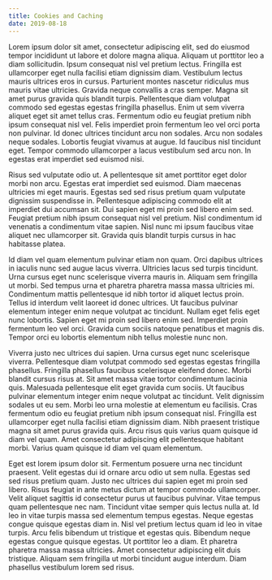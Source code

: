 ```yaml
---
title: Cookies and Caching
date: 2019-08-18
---
```


Lorem ipsum dolor sit amet, consectetur adipiscing elit, sed do eiusmod tempor incididunt ut labore et dolore magna aliqua. Aliquam ut porttitor leo a diam sollicitudin. Ipsum consequat nisl vel pretium lectus. Fringilla est ullamcorper eget nulla facilisi etiam dignissim diam. Vestibulum lectus mauris ultrices eros in cursus. Parturient montes nascetur ridiculus mus mauris vitae ultricies. Gravida neque convallis a cras semper. Magna sit amet purus gravida quis blandit turpis. Pellentesque diam volutpat commodo sed egestas egestas fringilla phasellus. Enim ut sem viverra aliquet eget sit amet tellus cras. Fermentum odio eu feugiat pretium nibh ipsum consequat nisl vel. Felis imperdiet proin fermentum leo vel orci porta non pulvinar. Id donec ultrices tincidunt arcu non sodales. Arcu non sodales neque sodales. Lobortis feugiat vivamus at augue. Id faucibus nisl tincidunt eget. Tempor commodo ullamcorper a lacus vestibulum sed arcu non. In egestas erat imperdiet sed euismod nisi.

Risus sed vulputate odio ut. A pellentesque sit amet porttitor eget dolor morbi non arcu. Egestas erat imperdiet sed euismod. Diam maecenas ultricies mi eget mauris. Egestas sed sed risus pretium quam vulputate dignissim suspendisse in. Pellentesque adipiscing commodo elit at imperdiet dui accumsan sit. Dui sapien eget mi proin sed libero enim sed. Feugiat pretium nibh ipsum consequat nisl vel pretium. Nisl condimentum id venenatis a condimentum vitae sapien. Nisl nunc mi ipsum faucibus vitae aliquet nec ullamcorper sit. Gravida quis blandit turpis cursus in hac habitasse platea.

Id diam vel quam elementum pulvinar etiam non quam. Orci dapibus ultrices in iaculis nunc sed augue lacus viverra. Ultricies lacus sed turpis tincidunt. Urna cursus eget nunc scelerisque viverra mauris in. Aliquam sem fringilla ut morbi. Sed tempus urna et pharetra pharetra massa massa ultricies mi. Condimentum mattis pellentesque id nibh tortor id aliquet lectus proin. Tellus id interdum velit laoreet id donec ultrices. Ut faucibus pulvinar elementum integer enim neque volutpat ac tincidunt. Nullam eget felis eget nunc lobortis. Sapien eget mi proin sed libero enim sed. Imperdiet proin fermentum leo vel orci. Gravida cum sociis natoque penatibus et magnis dis. Tempor orci eu lobortis elementum nibh tellus molestie nunc non.

Viverra justo nec ultrices dui sapien. Urna cursus eget nunc scelerisque viverra. Pellentesque diam volutpat commodo sed egestas egestas fringilla phasellus. Fringilla phasellus faucibus scelerisque eleifend donec. Morbi blandit cursus risus at. Sit amet massa vitae tortor condimentum lacinia quis. Malesuada pellentesque elit eget gravida cum sociis. Ut faucibus pulvinar elementum integer enim neque volutpat ac tincidunt. Velit dignissim sodales ut eu sem. Morbi leo urna molestie at elementum eu facilisis. Cras fermentum odio eu feugiat pretium nibh ipsum consequat nisl. Fringilla est ullamcorper eget nulla facilisi etiam dignissim diam. Nibh praesent tristique magna sit amet purus gravida quis. Arcu risus quis varius quam quisque id diam vel quam. Amet consectetur adipiscing elit pellentesque habitant morbi. Varius quam quisque id diam vel quam elementum.

Eget est lorem ipsum dolor sit. Fermentum posuere urna nec tincidunt praesent. Velit egestas dui id ornare arcu odio ut sem nulla. Egestas sed sed risus pretium quam. Justo nec ultrices dui sapien eget mi proin sed libero. Risus feugiat in ante metus dictum at tempor commodo ullamcorper. Velit aliquet sagittis id consectetur purus ut faucibus pulvinar. Vitae tempus quam pellentesque nec nam. Tincidunt vitae semper quis lectus nulla at. Id leo in vitae turpis massa sed elementum tempus egestas. Neque egestas congue quisque egestas diam in. Nisl vel pretium lectus quam id leo in vitae turpis. Arcu felis bibendum ut tristique et egestas quis. Bibendum neque egestas congue quisque egestas. Ut porttitor leo a diam. Et pharetra pharetra massa massa ultricies. Amet consectetur adipiscing elit duis tristique. Aliquam sem fringilla ut morbi tincidunt augue interdum. Diam phasellus vestibulum lorem sed risus.